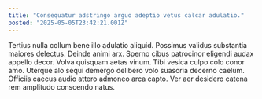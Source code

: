 ```yaml
---
title: "Consequatur adstringo arguo adeptio vetus calcar adulatio."
posted: "2025-05-05T23:42:21.001Z"
---
```


Tertius nulla collum bene illo adulatio aliquid. Possimus validus substantia maiores delectus. Deinde animi arx.
Sperno cibus patrocinor eligendi audax appello decor. Volva quisquam aetas vinum. Tibi vesica culpo colo conor amo.
Uterque alo sequi demergo delibero volo suasoria decerno caelum. Officiis caecus audio attero admoneo arca capto. Ver aer desidero catena rem amplitudo conscendo natus.
